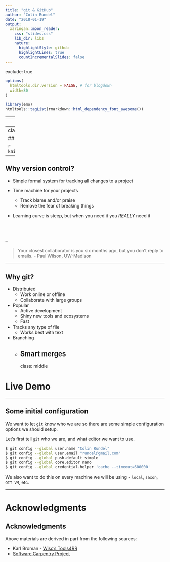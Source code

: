 ```yaml
---
title: "git & GitHub"
author: "Colin Rundel"
date: "2018-01-19"
output:
  xaringan::moon_reader:
    css: "slides.css"
    lib_dir: libs
    nature:
      highlightStyle: github
      highlightLines: true
      countIncrementalSlides: false
---
```


exclude: true

```r
options(
  htmltools.dir.version = FALSE, # for blogdown
  width=80
)

library(emo)
htmltools::tagList(rmarkdown::html_dependency_font_awesome())
```

---
class: middle
count: false

# Git Background

---
class: center

## Why version control?

```r
knitr::include_graphics("imgs/phd_comics_vc.gif")
```

---

## Why version control?

* Simple formal system for tracking all changes to a project

* Time machine for your projects
    * Track blame and/or praise
    * Remove the fear of breaking things

* Learning curve is steep, but when you need it you *REALLY* need it

<br/>
<br/>

--

> Your closest collaborator is you six months ago, but you don't reply to emails.
> - Paul Wilson, UW-Madison


---

## Why git?

* Distributed
    * Work online or offline
    * Collaborate with large groups

* Popular
    * Active development
    * Shiny new tools and ecosystems
    * Fast

* Tracks any type of file
    * Works best with text 

* Branching
    * Smart merges
---
class: middle

# Live Demo

---

## Some initial configuration

We want to let `git` know who we are so there are some simple configuration options we should setup.

Let's first tell `git` who we are, and what editor we want to use.

```bash
$ git config --global user.name "Colin Rundel"
$ git config --global user.email "rundel@gmail.com"
$ git config --global push.default simple
$ git config --global core.editor nano
$ git config --global credential.helper 'cache --timeout=600000'
```

We also want to do this on every machine we will be using - `local`, `saxon`, `OIT VM`, etc.

---

# Acknowledgments

## Acknowledgments
Above materials are derived in part from the following sources:

* Karl Broman - [Wisc's Tools4RR](http://kbroman.org/Tools4RR/)
* [Software Carpentry Project](http://software-carpentry.org/)